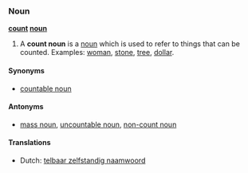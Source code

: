 ===Noun===
'''[[count]] [[noun]]'''

#A '''count noun''' is a [[noun]] which is used to refer to things that can be counted. Examples: [[woman]], [[stone]], [[tree]], [[dollar]].

====Synonyms====
*[[countable noun]]

====Antonyms====
*[[mass noun]], [[uncountable noun]], [[non-count noun]]

====Translations====
*Dutch: [[telbaar zelfstandig naamwoord]]